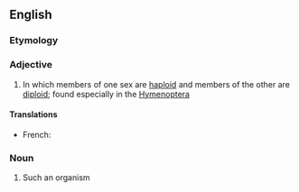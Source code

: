 ==English==

===Etymology===
{{prefix|en|haplo|diploid}}

===Adjective===
{{en-adj|-}}

# {{lb|en|biology|of a species}} In which members of one sex are [[haploid]] and members of the other are [[diploid]]; found especially in the [[Hymenoptera]]

====Translations====
{{trans-top}}
* French: {{t+|fr|haplodiploïde}}
{{trans-mid}}
{{trans-bottom}}

===Noun===
{{en-noun}}

# Such an organism
